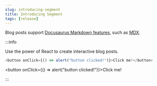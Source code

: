```yaml
---
slug: introducing-segment
title: Introducing Segment
tags: [release]
---
```


Blog posts support [Docusaurus Markdown features](https://docusaurus.io/docs/markdown-features), such as [MDX](https://mdxjs.com/).

:::info

Use the power of React to create interactive blog posts.

```js
<button onClick={() => alert("button clicked!")}>Click me!</button>
```

<button onClick={() => alert("button clicked!")}>Click me!</button>

:::
